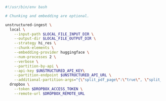 ```bash CLI
#!/usr/bin/env bash

# Chunking and embedding are optional.

unstructured-ingest \
  local \
    --input-path $LOCAL_FILE_INPUT_DIR \
    --output-dir $LOCAL_FILE_OUTPUT_DIR \
    --strategy hi_res \
    --chunk-elements \
    --embedding-provider huggingface \
    --num-processes 2 \
    --verbose \
    --partition-by-api \
    --api-key $UNSTRUCTURED_API_KEY\
    --partition-endpoint $UNSTRUCTURED_API_URL \
    --additional-partition-args="{\"split_pdf_page\":\"true\", \"split_pdf_allow_failed\":\"true\", \"split_pdf_concurrency_level\": 15}" \
  dropbox \
    --token $DROPBOX_ACCESS_TOKEN \
    --remote-url $DROPBOX_REMOTE_URL
```
